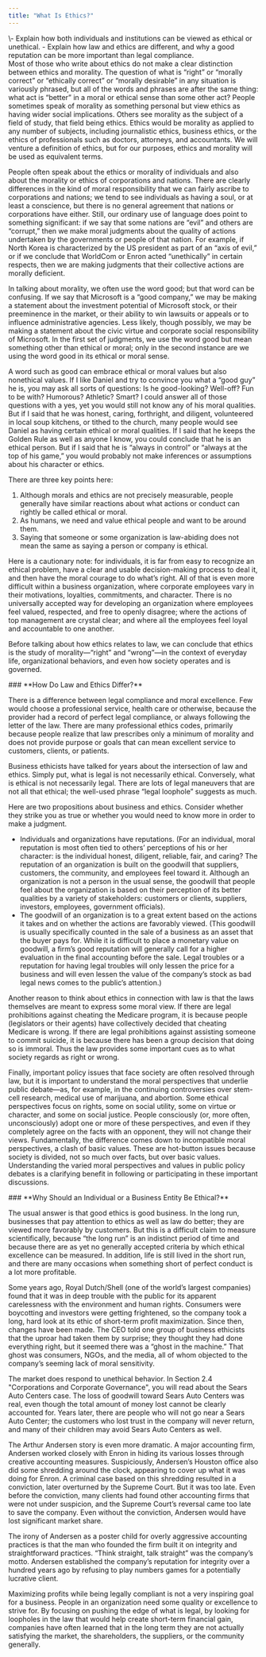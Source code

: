 ```yaml
---
title: "What Is Ethics?"
---
```

<div className="content-chunk" data-subsection-id = "">
<Info title="LEARNING OBJECTIVES">\- Explain how both individuals and institutions can be viewed as ethical or unethical. - Explain how law and ethics are different, and why a good reputation can be more important than legal compliance.</Info>
</div>
<div className="content-chunk" data-subsection-id = "What-Is-Ethics-295t">
Most of those who write about ethics do not make a clear distinction between ethics and morality. The question of what is “right” or “morally correct” or “ethically correct” or “morally desirable” in any situation is variously phrased, but all of the words and phrases are after the same thing: what act is “better” in a moral or ethical sense than some other act? People sometimes speak of morality as something personal but view ethics as having wider social implications. Others see morality as the subject of a field of study, that field being ethics. Ethics would be morality as applied to any number of subjects, including journalistic ethics, business ethics, or the ethics of professionals such as doctors, attorneys, and accountants. We will venture a definition of ethics, but for our purposes, ethics and morality will be used as equivalent terms.

People often speak about the ethics or morality of individuals and also about the morality or ethics of corporations and nations. There are clearly differences in the kind of moral responsibility that we can fairly ascribe to corporations and nations; we tend to see individuals as having a soul, or at least a conscience, but there is no general agreement that nations or corporations have either. Still, our ordinary use of language does point to something significant: if we say that some nations are “evil” and others are “corrupt,” then we make moral judgments about the quality of actions undertaken by the governments or people of that nation. For example, if North Korea is characterized by the US president as part of an “axis of evil,” or if we conclude that WorldCom or Enron acted “unethically” in certain respects, then we are making judgments that their collective actions are morally deficient.

In talking about morality, we often use the word good; but that word can be confusing. If we say that Microsoft is a “good company,” we may be making a statement about the investment potential of Microsoft stock, or their preeminence in the market, or their ability to win lawsuits or appeals or to influence administrative agencies. Less likely, though possibly, we may be making a statement about the civic virtue and corporate social responsibility of Microsoft. In the first set of judgments, we use the word good but mean something other than ethical or moral; only in the second instance are we using the word good in its ethical or moral sense.

A word such as good can embrace ethical or moral values but also nonethical values. If I like Daniel and try to convince you what a “good guy” he is, you may ask all sorts of questions: Is he good-looking? Well-off? Fun to be with? Humorous? Athletic? Smart? I could answer all of those questions with a yes, yet you would still not know any of his moral qualities. But if I said that he was honest, caring, forthright, and diligent, volunteered in local soup kitchens, or tithed to the church, many people would see Daniel as having certain ethical or moral qualities. If I said that he keeps the Golden Rule as well as anyone I know, you could conclude that he is an ethical person. But if I said that he is “always in control” or “always at the top of his game,” you would probably not make inferences or assumptions about his character or ethics.

There are three key points here:

1.  Although morals and ethics are not precisely measurable, people generally have similar reactions about what actions or conduct can rightly be called ethical or moral.
2.  As humans, we need and value ethical people and want to be around them.
3.  Saying that someone or some organization is law-abiding does not mean the same as saying a person or company is ethical.

Here is a cautionary note: for individuals, it is far from easy to recognize an ethical problem, have a clear and usable decision-making process to deal it, and then have the moral courage to do what’s right. All of that is even more difficult within a business organization, where corporate employees vary in their motivations, loyalties, commitments, and character. There is no universally accepted way for developing an organization where employees feel valued, respected, and free to openly disagree; where the actions of top management are crystal clear; and where all the employees feel loyal and accountable to one another.

Before talking about how ethics relates to law, we can conclude that ethics is the study of morality—“right” and “wrong”—in the context of everyday life, organizational behaviors, and even how society operates and is governed.
</div>
<div className="content-chunk" data-subsection-id = "How-Do-Law-and-Ethics-Differ-187t">
### **How Do Law and Ethics Differ?**

There is a difference between legal compliance and moral excellence. Few would choose a professional service, health care or otherwise, because the provider had a record of perfect legal compliance, or always following the letter of the law. There are many professional ethics codes, primarily because people realize that law prescribes only a minimum of morality and does not provide purpose or goals that can mean excellent service to customers, clients, or patients.

Business ethicists have talked for years about the intersection of law and ethics. Simply put, what is legal is not necessarily ethical. Conversely, what is ethical is not necessarily legal. There are lots of legal maneuvers that are not all that ethical; the well-used phrase “legal loophole” suggests as much.

Here are two propositions about business and ethics. Consider whether they strike you as true or whether you would need to know more in order to make a judgment.

* Individuals and organizations have reputations. (For an individual, moral reputation is most often tied to others’ perceptions of his or her character: is the individual honest, diligent, reliable, fair, and caring? The reputation of an organization is built on the goodwill that suppliers, customers, the community, and employees feel toward it. Although an organization is not a person in the usual sense, the goodwill that people feel about the organization is based on their perception of its better qualities by a variety of stakeholders: customers or clients, suppliers, investors, employees, government officials).
* The goodwill of an organization is to a great extent based on the actions it takes and on whether the actions are favorably viewed. (This goodwill is usually specifically counted in the sale of a business as an asset that the buyer pays for. While it is difficult to place a monetary value on goodwill, a firm’s good reputation will generally call for a higher evaluation in the final accounting before the sale. Legal troubles or a reputation for having legal troubles will only lessen the price for a business and will even lessen the value of the company’s stock as bad legal news comes to the public’s attention.)

Another reason to think about ethics in connection with law is that the laws themselves are meant to express some moral view. If there are legal prohibitions against cheating the Medicare program, it is because people (legislators or their agents) have collectively decided that cheating Medicare is wrong. If there are legal prohibitions against assisting someone to commit suicide, it is because there has been a group decision that doing so is immoral. Thus the law provides some important cues as to what society regards as right or wrong.

Finally, important policy issues that face society are often resolved through law, but it is important to understand the moral perspectives that underlie public debate—as, for example, in the continuing controversies over stem-cell research, medical use of marijuana, and abortion. Some ethical perspectives focus on rights, some on social utility, some on virtue or character, and some on social justice. People consciously (or, more often, unconsciously) adopt one or more of these perspectives, and even if they completely agree on the facts with an opponent, they will not change their views. Fundamentally, the difference comes down to incompatible moral perspectives, a clash of basic values. These are hot-button issues because society is divided, not so much over facts, but over basic values. Understanding the varied moral perspectives and values in public policy debates is a clarifying benefit in following or participating in these important discussions.
</div>
<div className="content-chunk" data-subsection-id = "Why-Should-an-Individual-or-a-Business-Entity-Be-Ethical-188t">
### **Why Should an Individual or a Business Entity Be Ethical?**

The usual answer is that good ethics is good business. In the long run, businesses that pay attention to ethics as well as law do better; they are viewed more favorably by customers. But this is a difficult claim to measure scientifically, because “the long run” is an indistinct period of time and because there are as yet no generally accepted criteria by which ethical excellence can be measured. In addition, life is still lived in the short run, and there are many occasions when something short of perfect conduct is a lot more profitable.

Some years ago, Royal Dutch/Shell (one of the world’s largest companies) found that it was in deep trouble with the public for its apparent carelessness with the environment and human rights. Consumers were boycotting and investors were getting frightened, so the company took a long, hard look at its ethic of short-term profit maximization. Since then, changes have been made. The CEO told one group of business ethicists that the uproar had taken them by surprise; they thought they had done everything right, but it seemed there was a “ghost in the machine.” That ghost was consumers, NGOs, and the media, all of whom objected to the company’s seeming lack of moral sensitivity.

The market does respond to unethical behavior. In Section 2.4 "Corporations and Corporate Governance", you will read about the Sears Auto Centers case. The loss of goodwill toward Sears Auto Centers was real, even though the total amount of money lost cannot be clearly accounted for. Years later, there are people who will not go near a Sears Auto Center; the customers who lost trust in the company will never return, and many of their children may avoid Sears Auto Centers as well.

The Arthur Andersen story is even more dramatic. A major accounting firm, Andersen worked closely with Enron in hiding its various losses through creative accounting measures. Suspiciously, Andersen’s Houston office also did some shredding around the clock, appearing to cover up what it was doing for Enron. A criminal case based on this shredding resulted in a conviction, later overturned by the Supreme Court. But it was too late. Even before the conviction, many clients had found other accounting firms that were not under suspicion, and the Supreme Court’s reversal came too late to save the company. Even without the conviction, Andersen would have lost significant market share.

The irony of Andersen as a poster child for overly aggressive accounting practices is that the man who founded the firm built it on integrity and straightforward practices. “Think straight, talk straight” was the company’s motto. Andersen established the company’s reputation for integrity over a hundred years ago by refusing to play numbers games for a potentially lucrative client.

Maximizing profits while being legally compliant is not a very inspiring goal for a business. People in an organization need some quality or excellence to strive for. By focusing on pushing the edge of what is legal, by looking for loopholes in the law that would help create short-term financial gain, companies have often learned that in the long term they are not actually satisfying the market, the shareholders, the suppliers, or the community generally.
</div>

